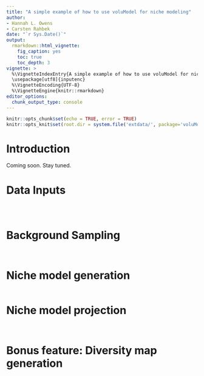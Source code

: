 ```yaml
---
title: "A simple example of how to use voluModel for niche modeling"
author:
- Hannah L. Owens
- Carsten Rahbek
date: "`r Sys.Date()`"
output:
  rmarkdown::html_vignette:
    fig_caption: yes
    toc: true
    toc_depth: 3
vignette: >
  %\VignetteIndexEntry{A simple example of how to use voluModel for niche modeling}
  \usepackage[utf8]{inputenc}
  %\VignetteEncoding{UTF-8}
  %\VignetteEngine{knitr::rmarkdown}
editor_options: 
  chunk_output_type: console
---
```


```r
knitr::opts_chunk$set(echo = TRUE, error = TRUE)
knitr::opts_knit$set(root.dir = system.file('extdata/', package='voluModel'))
```

# Introduction 
Coming soon. Stay tuned.

# Data Inputs

```r

```

```r

```

```r

```

# Background Sampling

```r

```

```r

```

# Niche model generation

```r

```

# Niche model projection

```r

```

```r

```

# Bonus feature: Diversity map generation

```r

```

```r

```
